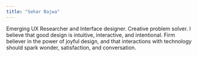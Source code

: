 ```yaml
---
title: "Sehar Bajwa"
---
```


Emerging UX Researcher and Interface designer. Creative problem solver. I believe that good design is intuitive, interactive, and intentional. Firm believer in the power of joyful design, and that interactions with technology should spark wonder, satisfaction, and conversation.